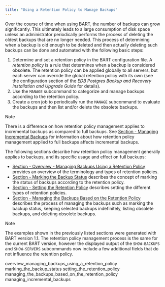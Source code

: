 ```yaml
---
title: "Using a Retention Policy to Manage Backups"
---
```


<div id="managing_backups_using_a_retention_policy" class="registered_link"></div>

Over the course of time when using BART, the number of backups can grow significantly. This ultimately leads to a large consumption of disk space unless an administrator periodically performs the process of deleting the oldest backups that are no longer needed. This process of determining when a backup is old enough to be deleted and then actually deleting such backups can be done and automated with the following basic steps:

1.  Determine and set a retention policy in the BART configuration file. A *retention policy* is a rule that determines when a backup is considered obsolete. The retention policy can be applied globally to all servers, but each server can override the global retention policy with its own (see the configuration section of the *EDB Postgres Backup and Recovery Installation and Upgrade Guide* for details).
2.  Use the `MANAGE` subcommand to categorize and manage backups according to the retention policy.
3.  Create a cron job to periodically run the `MANAGE` subcommand to evaluate the backups and then list and/or delete the obsolete backups.

<div class="note">

<div class="title">

Note

</div>

There is a difference on how retention policy management applies to incremental backups as compared to full backups. See [Section - Managing Incremental Backups](05_managing_incremental_backups/#managing_incremental_backups) for information about how retention policy management applied to full backups affects incremental backups.

</div>

The following sections describe how retention policy management generally applies to backups, and its specific usage and effect on full backups:

-   [Section - Overview - Managing Backups Using a Retention Policy](01_overview_managing_backups_using_a_retention_policy/#overview_managing_backups_using_a_retention_policy) provides an overview of the terminology and types of retention policies.
-   [Section - Marking the Backup Status](02_marking_the_backup_status/#marking_the_backup_status) describes the concept of marking the status of backups according to the retention policy.
-   [Section - Setting the Retention Policy](03_setting_the_retention_policy/#setting_the_retention_policy) describes setting the different types of retention policies.
-   [Section - Managing the Backups Based on the Retention Policy](04_managing_the_backups_based_on_the_retention_policy/#managing_the_backups_based_on_the_retention_policy) describes the process of managing the backups such as marking the backup status, keeping selected backups indefinitely, listing obsolete backups, and deleting obsolete backups.

<div class="note">

<div class="title">

Note

</div>

The examples shown in the previously listed sections were generated with BART version 1.1. The retention policy management process is the same for the current BART version, however the displayed output of the `SHOW-BACKUPS` and `SHOW-SERVERS` subcommands now include a few additional fields that do not influence the retention policy.

</div>

<div class="toctree" maxdepth="3">

overview_managing_backups_using_a_retention_policy marking_the_backup_status setting_the_retention_policy managing_the_backups_based_on_the_retention_policy managing_incremental_backups

</div>
